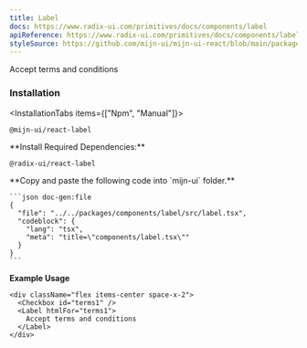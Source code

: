 ```yaml
---
title: Label
docs: https://www.radix-ui.com/primitives/docs/components/label
apiReference: https://www.radix-ui.com/primitives/docs/components/label#api-reference
styleSource: https://github.com/mijn-ui/mijn-ui-react/blob/main/packages/theme/src/components/label.ts
---
```



<ComponentPreview>
  <div className="flex items-center space-x-2">
    <Checkbox id="terms1" />
    <Label htmlFor="terms1">Accept terms and conditions</Label>
  </div>
</ComponentPreview>

### Installation

<InstallationTabs items={["Npm", "Manual"]}>
  <InstallationTabsContent value="Npm">
  ```package-install
  @mijn-ui/react-label
  ```
  </InstallationTabsContent>
  <InstallationTabsContent value="Manual">

  <Steps>
  <Step>
  **Install Required Dependencies:**

  ```package-install
  @radix-ui/react-label
  ```
  </Step>

  <Step>
    **Copy and paste the following code into  `mijn-ui` folder.**

    ```json doc-gen:file
    {
      "file": "../../packages/components/label/src/label.tsx",
      "codeblock": {
        "lang": "tsx",
        "meta": "title=\"components/label.tsx\""
      }
    }
    ```

  </Step>
</Steps>
</InstallationTabsContent>
</InstallationTabs>

**Example Usage**

```tsx
<div className="flex items-center space-x-2">
  <Checkbox id="terms1" />
  <Label htmlFor="terms1">
    Accept terms and conditions
  </Label>
</div>
```

